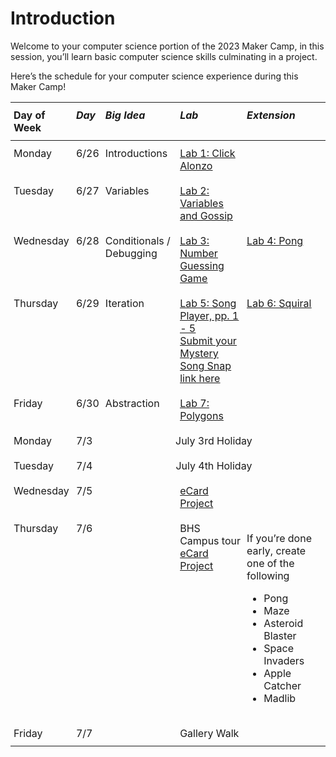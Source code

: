 # Introduction {.unnumbered}

Welcome to your computer science portion of the 2023 Maker Camp, in this session, you'll learn basic computer science skills culminating in a project.

Here's the schedule for your computer science experience during this Maker Camp!

<style type="text/css">
.tg  {border-spacing:0;width:100%;}
.tg td{border-width:1px;
overflow:hidden;padding:10px 5px;word-break:normal;}
.tg th{border-width:1px;
overflow:hidden;padding:10px 5px;word-break:normal;}
.tg .tg-7un6{text-align:center;vertical-align:top}
.tg .tg-1wig{font-weight:bold;text-align:left;vertical-align:top;}
.tg .tg-4erg{font-style:italic;font-weight:bold;text-align:left;vertical-align:top}
.tg .tg-6t3r{font-style:italic;font-weight:bold;text-align:left;vertical-align:top}
.tg .tg-0lax{text-align:left;vertical-align:top}
.tg .tg-zb5k{text-align:left;text-decoration:underline;vertical-align:top}
.tg .tg-6qw1{text-align:center;vertical-align:top}
</style>
<table class="tg">
<thead>
<tr>
<th class="tg-1wig">Day of Week</th>
<th class="tg-4erg"><span>Day</span></th>
<th class="tg-6t3r"><span>Big Idea</span></th>
<th class="tg-6t3r"><span>Lab</span></th>
<th class="tg-6t3r"><span>Extension</span></th>
</tr>
</thead>
<tbody>
<tr>
<td class="tg-0lax">Monday</td>
<td class="tg-0lax">6/26</td>
<td class="tg-0lax"><span>Introductions</span></td>
<td class="tg-zb5k"><a href="/lab-1/">Lab 1: Click Alonzo</a></td>
<td class="tg-0lax"></td>
</tr>
<tr>
<td class="tg-0lax">Tuesday</td>
<td class="tg-0lax"><span>6/27</span></td>
<td class="tg-0lax"><span>Variables</span></td>
<td class="tg-zb5k"><a href="/lab-2/"><span>Lab 2: Variables and Gossip</span></a></td>
<td class="tg-0lax"></td>
</tr>
<tr>
<td class="tg-0lax">Wednesday</td>
<td class="tg-0lax">6/28</td>
<td class="tg-0lax"><span>Conditionals / Debugging</span></td>
<td class="tg-zb5k"><a href="/lab-3/"><span>Lab 3: Number Guessing Game</span></a></td>
<td class="tg-zb5k"><a href="/lab-4/"><span>Lab 4: Pong</span></a></td>
</tr>
<tr>
<td class="tg-0lax">Thursday</td>
<td class="tg-0lax">6/29</td>
<td class="tg-0lax"><span>Iteration</span></td>
<td class="tg-zb5k"><a href="/lab-5/">Lab 5: Song Player, pp. 1 - 5</a><br/>[Submit your Mystery Song Snap link here](https://forms.gle/Y48YSM2PvXcV6qop8)</td>
<td class="tg-zb5k"><a href="/lab-6"><span>Lab 6: Squiral</span></a></td>
</tr>
<tr>
<td class="tg-0lax">Friday</td>
<td class="tg-0lax">6/30</td>
<td class="tg-0lax"><span>Abstraction</span></td>
<td class="tg-zb5k"><a href="/lab-7/"><span>Lab 7: Polygons</span></a></td>
<td class="tg-0lax"></td>
</tr>
<tr>
<td class="tg-0lax">Monday</td>
<td class="tg-0lax">7/3</td>
<td class="tg-6qw1" colspan="3">July 3rd Holiday</td>
</tr>
<tr>
<td class="tg-0lax">Tuesday</td>
<td class="tg-0lax">7/4</td>
<td class="tg-6qw1" colspan="3">July 4th Holiday</td>
</tr>
<tr>
<td class="tg-0lax">Wednesday</td>
<td class="tg-0lax">7/5</td>
<td class="tg-0lax"></td>
<td class="tg-0lax"><span>[eCard Project](/project/)</span></td>
<td class="tg-0lax"></td>
</tr>
<tr>
<td class="tg-0lax">Thursday</td>
<td class="tg-0lax">7/6</td>
<td class="tg-0lax"></td>
<td class="tg-0lax"><span>BHS Campus tour<br/>[eCard Project](/project/)</span></td>
<td class="tg-0lax"> <p>If you're done early, create one of the following</p>
<ul>
<li>Pong</li>
<li>Maze</li>
<li>Asteroid Blaster</li>
<li>Space Invaders</li>
<li>Apple Catcher</li>
<li>Madlib</li>
 </ul></td>
</tr>
<tr>
<td class="tg-0lax">Friday</td>
<td class="tg-0lax">7/7</td>
<td class="tg-0lax"></td>
<td class="tg-0lax"><span>Gallery Walk</span></td>
<td class="tg-0lax"></td>
</tr>
</tbody>
</table>

